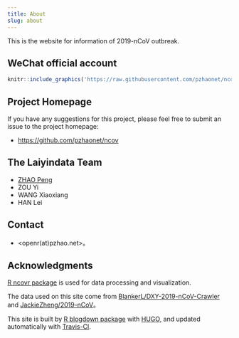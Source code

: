 ```yaml
---
title: About
slug: about
---
```


This is the website for information of 2019-nCoV outbreak.

## WeChat official account

```r
knitr::include_graphics('https://raw.githubusercontent.com/pzhaonet/ncov/master/static/wechat.jpg')
```

## Project Homepage

If you have any suggestions for this project, please feel free to submit an issue to the project homepage:

- <https://github.com/pzhaonet/ncov>

## The Laiyindata Team

- [ZHAO Peng]((https://pzhaonet.github.io/xuer/))
- ZOU Yi
- WANG Xiaoxiang
- HAN Lei

## Contact

- <openr(at)pzhao.net>。


## Acknowledgments

[R ncovr package](https://github.com/pzhaonet/ncovr) is used for data processing and visualization.

The data used on this site come from [BlankerL/DXY-2019-nCoV-Crawler](https://github.com/BlankerL/DXY-2019-nCoV-Crawler) and [JackieZheng/2019-nCoV](https://github.com/JackieZheng/2019-nCoV)。

This site is built by [R blogdown package](https://bookdown.org/yihui/blogdown/) with [HUGO](https://gohugo.io/), and updated automatically with [Travis-CI](https://travis-ci.org/).
